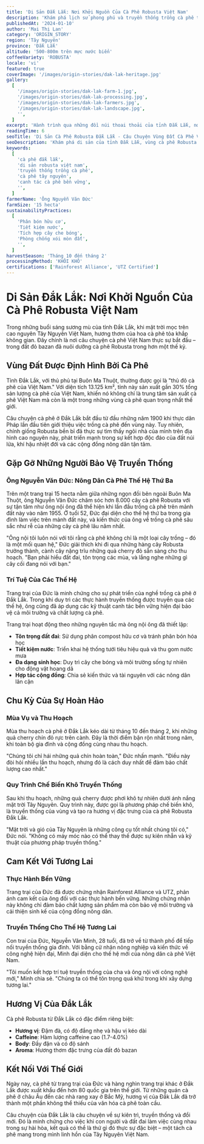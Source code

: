 ```yaml
---
title: 'Di Sản Đắk Lắk: Nơi Khởi Nguồn Của Cà Phê Robusta Việt Nam'
description: 'Khám phá lịch sử phong phú và truyền thống trồng cà phê tại tỉnh Đắk Lắk, trung tâm sản xuất cà phê Robusta của Việt Nam.'
publishedAt: '2024-01-10'
author: 'Mai Thị Lan'
category: 'ORIGIN_STORY'
region: 'Tây Nguyên'
province: 'Đắk Lắk'
altitude: '500-800m trên mực nước biển'
coffeeVariety: 'ROBUSTA'
locale: 'vi'
featured: true
coverImage: '/images/origin-stories/dak-lak-heritage.jpg'
gallery:
  [
    '/images/origin-stories/dak-lak-farm-1.jpg',
    '/images/origin-stories/dak-lak-processing.jpg',
    '/images/origin-stories/dak-lak-farmers.jpg',
    '/images/origin-stories/dak-lak-landscape.jpg',
    '',
  ]
excerpt: 'Hành trình qua những đồi núi thoai thoải của tỉnh Đắk Lắk, nơi ba thế hệ nông dân cà phê đã hoàn thiện nghệ thuật trồng Robusta.'
readingTime: 6
seoTitle: 'Di Sản Cà Phê Robusta Đắk Lắk - Câu Chuyện Vùng Đất Cà Phê Việt Nam'
seoDescription: 'Khám phá di sản của tỉnh Đắk Lắk, vùng cà phê Robusta hàng đầu Việt Nam. Tìm hiểu về phương pháp canh tác truyền thống và thực hành bền vững.'
keywords:
  [
    'cà phê đắk lắk',
    'di sản robusta việt nam',
    'truyền thống trồng cà phê',
    'cà phê tây nguyên',
    'canh tác cà phê bền vững',
    '',
  ]
farmerName: 'Ông Nguyễn Văn Đức'
farmSize: '15 hecta'
sustainabilityPractices:
  [
    'Phân bón hữu cơ',
    'Tiết kiệm nước',
    'Tích hợp cây che bóng',
    'Phòng chống xói mòn đất',
    '',
  ]
harvestSeason: 'Tháng 10 đến tháng 2'
processingMethod: 'KHÔI KHÔ'
certifications: ['Rainforest Alliance', 'UTZ Certified']
---
```


# Di Sản Đắk Lắk: Nơi Khởi Nguồn Của Cà Phê Robusta Việt Nam

Trong những buổi sáng sương mù của tỉnh Đắk Lắk, khi mặt trời mọc trên cao nguyên Tây Nguyên Việt Nam, hương thơm của hoa cà phê tỏa khắp không gian. Đây chính là nơi câu chuyện cà phê Việt Nam thực sự bắt đầu – trong đất đỏ bazan đã nuôi dưỡng cà phê Robusta trong hơn một thế kỷ.

## Vùng Đất Được Định Hình Bởi Cà Phê

Tỉnh Đắk Lắk, với thủ phủ tại Buôn Ma Thuột, thường được gọi là "thủ đô cà phê của Việt Nam." Với diện tích 13.125 km², tỉnh này sản xuất gần 30% tổng sản lượng cà phê của Việt Nam, khiến nó không chỉ là trung tâm sản xuất cà phê Việt Nam mà còn là một trong những vùng cà phê quan trọng nhất thế giới.

Câu chuyện cà phê ở Đắk Lắk bắt đầu từ đầu những năm 1900 khi thực dân Pháp lần đầu tiên giới thiệu việc trồng cà phê đến vùng này. Tuy nhiên, chính giống Robusta bền bỉ đã thực sự tìm thấy ngôi nhà của mình trên địa hình cao nguyên này, phát triển mạnh trong sự kết hợp độc đáo của đất núi lửa, khí hậu nhiệt đới và các cộng đồng nông dân tận tâm.

## Gặp Gỡ Những Người Bảo Vệ Truyền Thống

### Ông Nguyễn Văn Đức: Nông Dân Cà Phê Thế Hệ Thứ Ba

Trên một trang trại 15 hecta nằm giữa những ngọn đồi bên ngoài Buôn Ma Thuột, ông Nguyễn Văn Đức chăm sóc hơn 8.000 cây cà phê Robusta với sự tận tâm như ông nội ông đã thể hiện khi lần đầu trồng cà phê trên mảnh đất này vào năm 1955. Ở tuổi 52, Đức đại diện cho thế hệ thứ ba trong gia đình làm việc trên mảnh đất này, và kiến thức của ông về trồng cà phê sâu sắc như rễ của những cây cà phê lâu năm nhất.

"Ông nội tôi luôn nói với tôi rằng cà phê không chỉ là một loại cây trồng – đó là một mối quan hệ," Đức giải thích khi đi qua những hàng cây Robusta trưởng thành, cành cây nặng trĩu những quả cherry đỏ sẵn sàng cho thu hoạch. "Bạn phải hiểu đất đai, tôn trọng các mùa, và lắng nghe những gì cây cối đang nói với bạn."

### Trí Tuệ Của Các Thế Hệ

Trang trại của Đức là minh chứng cho sự phát triển của nghề trồng cà phê ở Đắk Lắk. Trong khi duy trì các thực hành truyền thống được truyền qua các thế hệ, ông cũng đã áp dụng các kỹ thuật canh tác bền vững hiện đại bảo vệ cả môi trường và chất lượng cà phê.

Trang trại hoạt động theo những nguyên tắc mà ông nội ông đã thiết lập:

- **Tôn trọng đất đai**: Sử dụng phân compost hữu cơ và tránh phân bón hóa học
- **Tiết kiệm nước**: Triển khai hệ thống tưới tiêu hiệu quả và thu gom nước mưa
- **Đa dạng sinh học**: Duy trì cây che bóng và môi trường sống tự nhiên cho động vật hoang dã
- **Hợp tác cộng đồng**: Chia sẻ kiến thức và tài nguyên với các nông dân lân cận

## Chu Kỳ Của Sự Hoàn Hảo

### Mùa Vụ và Thu Hoạch

Mùa thu hoạch cà phê ở Đắk Lắk kéo dài từ tháng 10 đến tháng 2, khi những quả cherry chín đỏ rực trên cành. Đây là thời điểm bận rộn nhất trong năm, khi toàn bộ gia đình và cộng đồng cùng nhau thu hoạch.

"Chúng tôi chỉ hái những quả chín hoàn toàn," Đức nhấn mạnh. "Điều này đòi hỏi nhiều lần thu hoạch, nhưng đó là cách duy nhất để đảm bảo chất lượng cao nhất."

### Quy Trình Chế Biến Khô Truyền Thống

Sau khi thu hoạch, những quả cherry được phơi khô tự nhiên dưới ánh nắng mặt trời Tây Nguyên. Quy trình này, được gọi là phương pháp chế biến khô, là truyền thống của vùng và tạo ra hương vị đặc trưng của cà phê Robusta Đắk Lắk.

"Mặt trời và gió của Tây Nguyên là những công cụ tốt nhất chúng tôi có," Đức nói. "Không có máy móc nào có thể thay thế được sự kiên nhẫn và kỹ thuật của phương pháp truyền thống."

## Cam Kết Với Tương Lai

### Thực Hành Bền Vững

Trang trại của Đức đã được chứng nhận Rainforest Alliance và UTZ, phản ánh cam kết của ông đối với các thực hành bền vững. Những chứng nhận này không chỉ đảm bảo chất lượng sản phẩm mà còn bảo vệ môi trường và cải thiện sinh kế của cộng đồng nông dân.

### Truyền Thống Cho Thế Hệ Tương Lai

Con trai của Đức, Nguyễn Văn Minh, 28 tuổi, đã trở về từ thành phố để tiếp nối truyền thống gia đình. Với bằng cử nhân nông nghiệp và kiến thức về công nghệ hiện đại, Minh đại diện cho thế hệ mới của nông dân cà phê Việt Nam.

"Tôi muốn kết hợp trí tuệ truyền thống của cha và ông nội với công nghệ mới," Minh chia sẻ. "Chúng ta có thể tôn trọng quá khứ trong khi xây dựng tương lai."

## Hương Vị Của Đắk Lắk

Cà phê Robusta từ Đắk Lắk có đặc điểm riêng biệt:

- **Hương vị**: Đậm đà, có độ đắng nhẹ và hậu vị kéo dài
- **Caffeine**: Hàm lượng caffeine cao (1.7-4.0%)
- **Body**: Đầy đặn và có độ sánh
- **Aroma**: Hương thơm đặc trưng của đất đỏ bazan

## Kết Nối Với Thế Giới

Ngày nay, cà phê từ trang trại của Đức và hàng nghìn trang trại khác ở Đắk Lắk được xuất khẩu đến hơn 80 quốc gia trên thế giới. Từ những quán cà phê ở châu Âu đến các nhà rang xay ở Bắc Mỹ, hương vị của Đắk Lắk đã trở thành một phần không thể thiếu của văn hóa cà phê toàn cầu.

Câu chuyện của Đắk Lắk là câu chuyện về sự kiên trì, truyền thống và đổi mới. Đó là minh chứng cho việc khi con người và đất đai làm việc cùng nhau trong sự hài hòa, kết quả có thể là thứ gì đó thực sự đặc biệt – một tách cà phê mang trong mình linh hồn của Tây Nguyên Việt Nam.
